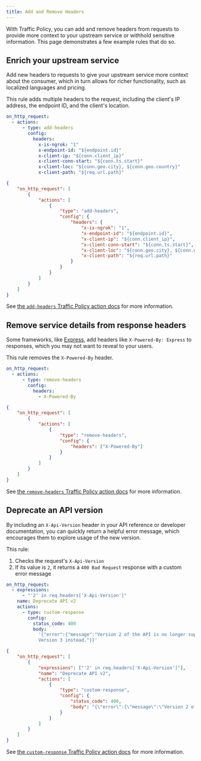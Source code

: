 ```yaml
---
title: Add and Remove Headers
---
```


With Traffic Policy, you can add and remove headers from requests to provide more context to your upstream service or withhold sensitive information. This page demonstrates a few example rules that do so.

## Enrich your upstream service

Add new headers to requests to give your upstream service more context about the consumer, which in turn allows for richer functionality, such as localized languages and pricing.

This rule adds multiple headers to the request, including the client's IP address, the endpoint ID, and the client's location.

<CodeGroup>

```yaml policy.yml
on_http_request:
  - actions:
      - type: add-headers
        config:
          headers:
            x-is-ngrok: "1"
            x-endpoint-id: "${endpoint.id}"
            x-client-ip: "${conn.client_ip}"
            x-client-conn-start: "${conn.ts.start}"
            x-client-loc: "${conn.geo.city}, ${conn.geo.country}"
            x-client-path: "${req.url.path}"
```

```json policy.json
{
	"on_http_request": [
		{
			"actions": [
				{
					"type": "add-headers",
					"config": {
						"headers": {
							"x-is-ngrok": "1",
							"x-endpoint-id": "${endpoint.id}",
							"x-client-ip": "${conn.client_ip}",
							"x-client-conn-start": "${conn.ts.start}",
							"x-client-loc": "${conn.geo.city}, ${conn.geo.country}",
							"x-client-path": "${req.url.path}"
						}
					}
				}
			]
		}
	]
}
```

</CodeGroup>

See [the `add-headers` Traffic Policy action docs](/traffic-policy/actions/add-headers/) for more information.

## Remove service details from response headers

Some frameworks, like [Express](https://expressjs.com/), add headers like `X-Powered-By: Express` to responses, which you may not want to reveal to your users.

This rule removes the `X-Powered-By` header.

<CodeGroup>

```yaml policy.yml
on_http_request:
  - actions:
      - type: remove-headers
        config:
          headers:
            - X-Powered-By
```

```json policy.json
{
	"on_http_request": [
		{
			"actions": [
				{
					"type": "remove-headers",
					"config": {
						"headers": ["X-Powered-By"]
					}
				}
			]
		}
	]
}
```

</CodeGroup>

See [the `remove-headers` Traffic Policy action docs](/traffic-policy/actions/remove-headers/) for more information.

## Deprecate an API version

By including an `X-Api-Version` header in your API reference or developer documentation, you can quickly return a helpful error message, which encourages them to explore usage of the new version.

This rule:

1. Checks the request's `X-Api-Version`
1. If its value is `2`, it returns a `400 Bad Request` response with a custom error message

<CodeGroup>

```yaml policy.yml
on_http_request:
  - expressions:
      - "'2' in req.headers['X-Api-Version']"
    name: Deprecate API v2
    actions:
      - type: custom-response
        config:
          status_code: 400
          body:
            '{"error":{"message":"Version 2 of the API is no longer supported. Use
            Version 3 instead."}}'
```

```json policy.json
{
	"on_http_request": [
		{
			"expressions": ["'2' in req.headers['X-Api-Version']"],
			"name": "Deprecate API v2",
			"actions": [
				{
					"type": "custom-response",
					"config": {
						"status_code": 400,
						"body": "{\"error\":{\"message\":\"Version 2 of the API is no longer supported. Use Version 3 instead.\"}}"
					}
				}
			]
		}
	]
}
```

</CodeGroup>

See [the `custom-response` Traffic Policy action docs](/traffic-policy/actions/custom-response/) for more information.

